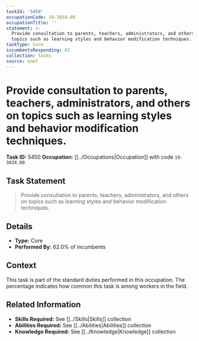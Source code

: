 ```yaml
---
taskId: '5450'
occupationCode: 19-3034.00
occupationTitle: ''
statement: >-
  Provide consultation to parents, teachers, administrators, and others on
  topics such as learning styles and behavior modification techniques.
taskType: Core
incumbentsResponding: 62
collection: Tasks
source: onet
---
```

# Provide consultation to parents, teachers, administrators, and others on topics such as learning styles and behavior modification techniques.

**Task ID:** 5450
**Occupation:** [[../Occupations|Occupation]] with code `19-3034.00`

## Task Statement

> Provide consultation to parents, teachers, administrators, and others on topics such as learning styles and behavior modification techniques.

## Details

- **Type:** Core
- **Performed By:** 62.0% of incumbents

## Context

This task is part of the standard duties performed in this occupation. The percentage indicates how common this task is among workers in the field.

## Related Information

- **Skills Required:** See [[../Skills|Skills]] collection
- **Abilities Required:** See [[../Abilities|Abilities]] collection
- **Knowledge Required:** See [[../Knowledge|Knowledge]] collection
